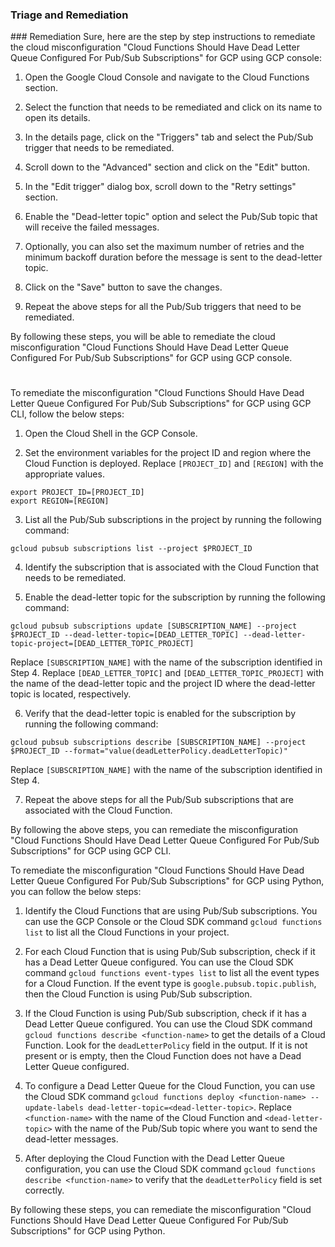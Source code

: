 
### Triage and Remediation
<Tabs>
<Tab title='Remediation'>
### Remediation

<AccordionGroup>
<Accordion title='Using Console' defaultOpen='true'>
Sure, here are the step by step instructions to remediate the cloud misconfiguration "Cloud Functions Should Have Dead Letter Queue Configured For Pub/Sub Subscriptions" for GCP using GCP console:

1. Open the Google Cloud Console and navigate to the Cloud Functions section.

2. Select the function that needs to be remediated and click on its name to open its details.

3. In the details page, click on the "Triggers" tab and select the Pub/Sub trigger that needs to be remediated.

4. Scroll down to the "Advanced" section and click on the "Edit" button.

5. In the "Edit trigger" dialog box, scroll down to the "Retry settings" section.

6. Enable the "Dead-letter topic" option and select the Pub/Sub topic that will receive the failed messages.

7. Optionally, you can also set the maximum number of retries and the minimum backoff duration before the message is sent to the dead-letter topic.

8. Click on the "Save" button to save the changes.

9. Repeat the above steps for all the Pub/Sub triggers that need to be remediated.

By following these steps, you will be able to remediate the cloud misconfiguration "Cloud Functions Should Have Dead Letter Queue Configured For Pub/Sub Subscriptions" for GCP using GCP console.

#
</Accordion>

<Accordion title='Using CLI'>
To remediate the misconfiguration "Cloud Functions Should Have Dead Letter Queue Configured For Pub/Sub Subscriptions" for GCP using GCP CLI, follow the below steps:

1. Open the Cloud Shell in the GCP Console.

2. Set the environment variables for the project ID and region where the Cloud Function is deployed. Replace `[PROJECT_ID]` and `[REGION]` with the appropriate values.

```
export PROJECT_ID=[PROJECT_ID]
export REGION=[REGION]
```

3. List all the Pub/Sub subscriptions in the project by running the following command:

```
gcloud pubsub subscriptions list --project $PROJECT_ID
```

4. Identify the subscription that is associated with the Cloud Function that needs to be remediated.

5. Enable the dead-letter topic for the subscription by running the following command:

```
gcloud pubsub subscriptions update [SUBSCRIPTION_NAME] --project $PROJECT_ID --dead-letter-topic=[DEAD_LETTER_TOPIC] --dead-letter-topic-project=[DEAD_LETTER_TOPIC_PROJECT]
```

Replace `[SUBSCRIPTION_NAME]` with the name of the subscription identified in Step 4. Replace `[DEAD_LETTER_TOPIC]` and `[DEAD_LETTER_TOPIC_PROJECT]` with the name of the dead-letter topic and the project ID where the dead-letter topic is located, respectively.

6. Verify that the dead-letter topic is enabled for the subscription by running the following command:

```
gcloud pubsub subscriptions describe [SUBSCRIPTION_NAME] --project $PROJECT_ID --format="value(deadLetterPolicy.deadLetterTopic)"
```

Replace `[SUBSCRIPTION_NAME]` with the name of the subscription identified in Step 4.

7. Repeat the above steps for all the Pub/Sub subscriptions that are associated with the Cloud Function.

By following the above steps, you can remediate the misconfiguration "Cloud Functions Should Have Dead Letter Queue Configured For Pub/Sub Subscriptions" for GCP using GCP CLI.
</Accordion>

<Accordion title='Using Python'>
To remediate the misconfiguration "Cloud Functions Should Have Dead Letter Queue Configured For Pub/Sub Subscriptions" for GCP using Python, you can follow the below steps:

1. Identify the Cloud Functions that are using Pub/Sub subscriptions. You can use the GCP Console or the Cloud SDK command `gcloud functions list` to list all the Cloud Functions in your project.

2. For each Cloud Function that is using Pub/Sub subscription, check if it has a Dead Letter Queue configured. You can use the Cloud SDK command `gcloud functions event-types list` to list all the event types for a Cloud Function. If the event type is `google.pubsub.topic.publish`, then the Cloud Function is using Pub/Sub subscription.

3. If the Cloud Function is using Pub/Sub subscription, check if it has a Dead Letter Queue configured. You can use the Cloud SDK command `gcloud functions describe <function-name>` to get the details of a Cloud Function. Look for the `deadLetterPolicy` field in the output. If it is not present or is empty, then the Cloud Function does not have a Dead Letter Queue configured.

4. To configure a Dead Letter Queue for the Cloud Function, you can use the Cloud SDK command `gcloud functions deploy <function-name> --update-labels dead-letter-topic=<dead-letter-topic>`. Replace `<function-name>` with the name of the Cloud Function and `<dead-letter-topic>` with the name of the Pub/Sub topic where you want to send the dead-letter messages.

5. After deploying the Cloud Function with the Dead Letter Queue configuration, you can use the Cloud SDK command `gcloud functions describe <function-name>` to verify that the `deadLetterPolicy` field is set correctly.

By following these steps, you can remediate the misconfiguration "Cloud Functions Should Have Dead Letter Queue Configured For Pub/Sub Subscriptions" for GCP using Python.
</Accordion>

</AccordionGroup>
</Tab>
</Tabs>
